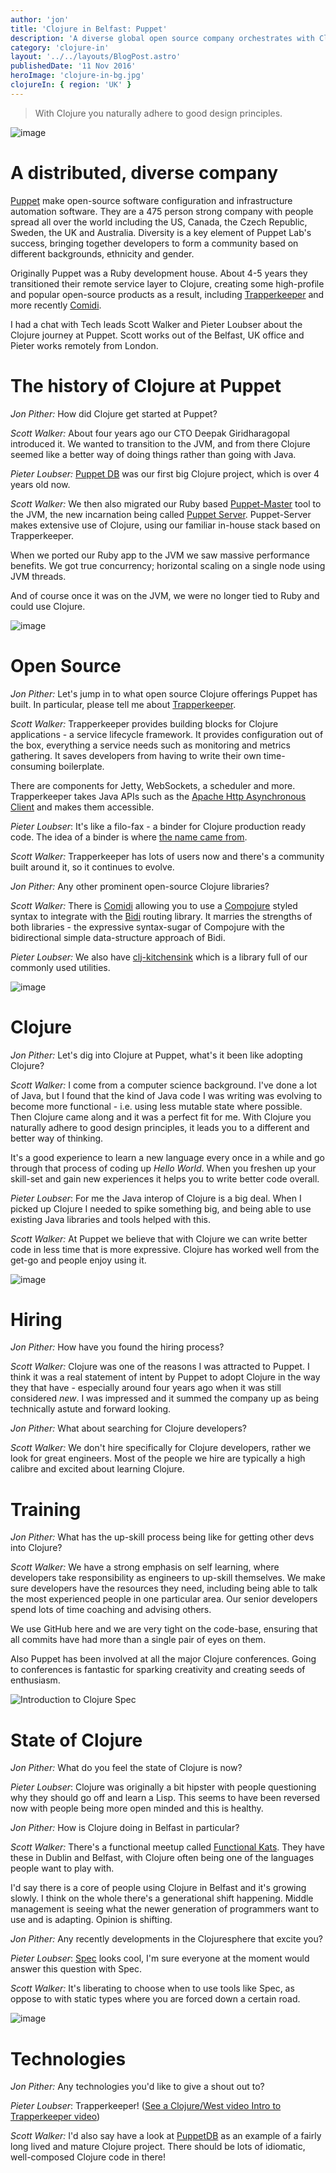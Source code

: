```yaml
---
author: 'jon'
title: 'Clojure in Belfast: Puppet'
description: 'A diverse global open source company orchestrates with Clojure'
category: 'clojure-in'
layout: '../../layouts/BlogPost.astro'
publishedDate: '11 Nov 2016'
heroImage: 'clojure-in-bg.jpg'
clojureIn: { region: 'UK' }
---
```



> With Clojure you naturally adhere to good design principles.


<Image alt='image' src={pu} />

# A distributed, diverse company

[Puppet](https://puppet.com/company) make open-source software
configuration and infrastructure automation software. They are a 475
person strong company with people spread all over the world including
the US, Canada, the Czech Republic, Sweden, the UK and Australia.
Diversity is a key element of Puppet Lab's success, bringing together
developers to form a community based on different backgrounds, ethnicity
and gender.

Originally Puppet was a Ruby development house. About 4-5 years they
transitioned their remote service layer to Clojure, creating some
high-profile and popular open-source products as a result, including
[Trapperkeeper](https://github.com/puppetlabs/trapperkeeper) and more
recently [Comidi](https://github.com/puppetlabs/comidi).

I had a chat with Tech leads Scott Walker and Pieter Loubser about the
Clojure journey at Puppet. Scott works out of the Belfast, UK office and
Pieter works remotely from London.

# The history of Clojure at Puppet

_Jon Pither:_ How did Clojure get started at Puppet?

_Scott Walker:_ About four years ago our CTO Deepak Giridharagopal
introduced it. We wanted to transition to the JVM, and from there
Clojure seemed like a better way of doing things rather than going with
Java.

_Pieter Loubser:_ [Puppet DB](https://github.com/puppetlabs/puppetdb)
was our first big Clojure project, which is over 4 years old now.

_Scott Walker:_ We then also migrated our Ruby based
[Puppet-Master](https://docs.puppet.com/puppet/latest/reference/services_master_rack.html)
tool to the JVM, the new incarnation being called [Puppet
Server](https://github.com/puppetlabs/puppetserver). Puppet-Server makes
extensive use of Clojure, using our familiar in-house stack based on
Trapperkeeper.

When we ported our Ruby app to the JVM we saw massive performance
benefits. We got true concurrency; horizontal scaling on a single node
using JVM threads.

And of course once it was on the JVM, we were no longer tied to Ruby and
could use Clojure.


<Image alt='image' width={300} src={pt} />

# Open Source

_Jon Pither:_ Let's jump in to what open source Clojure offerings Puppet
has built. In particular, please tell me about
[Trapperkeeper](https://github.com/puppetlabs/trapperkeeper).

_Scott Walker:_ Trapperkeeper provides building blocks for Clojure
applications - a service lifecycle framework. It provides configuration
out of the box, everything a service needs such as monitoring and
metrics gathering. It saves developers from having to write their own
time-consuming boilerplate.

There are components for Jetty, WebSockets, a scheduler and more.
Trapperkeeper takes Java APIs such as the [Apache Http Asynchronous
Client](https://hc.apache.org/httpcomponents-asyncclient-dev/) and makes
them accessible.

_Pieter Loubser_: It's like a filo-fax - a binder for Clojure production
ready code. The idea of a binder is where [the name came
from](https://en.wikipedia.org/wiki/Trapper_Keeper).

_Scott Walker:_ Trapperkeeper has lots of users now and there's a
community built around it, so it continues to evolve.

_Jon Pither:_ Any other prominent open-source Clojure libraries?

_Scott Walker:_ There is [Comidi](https://github.com/puppetlabs/comidi)
allowing you to use a
[Compojure](https://github.com/weavejester/compojure) styled syntax to
integrate with the [Bidi](https://github.com/weavejester/compojure)
routing library. It marries the strengths of both libraries - the
expressive syntax-sugar of Compojure with the bidirectional simple
data-structure approach of Bidi.

_Pieter Loubser:_ We also have
[clj-kitchensink](https://github.com/puppetlabs/clj-kitchensink) which
is a library full of our commonly used utilities.


<Image alt='image' src={pf} />

# Clojure

_Jon Pither:_ Let's dig into Clojure at Puppet, what's it been like
adopting Clojure?

_Scott Walker:_ I come from a computer science background. I've done a
lot of Java, but I found that the kind of Java code I was writing was
evolving to become more functional - i.e. using less mutable state where
possible. Then Clojure came along and it was a perfect fit for me. With
Clojure you naturally adhere to good design principles, it leads you to
a different and better way of thinking.

It's a good experience to learn a new language every once in a while and
go through that process of coding up _Hello World_. When you freshen up
your skill-set and gain new experiences it helps you to write better
code overall.

_Pieter Loubser_: For me the Java interop of Clojure is a big deal. When
I picked up Clojure I needed to spike something big, and being able to
use existing Java libraries and tools helped with this.

_Scott Walker:_ At Puppet we believe that with Clojure we can write
better code in less time that is more expressive. Clojure has worked
well from the get-go and people enjoy using it.


<Image alt='image' width={300} src={pl} />

# Hiring

_Jon Pither:_ How have you found the hiring process?

_Scott Walker:_ Clojure was one of the reasons I was attracted to
Puppet. I think it was a real statement of intent by Puppet to adopt
Clojure in the way they that have - especially around four years ago
when it was still considered _new_. I was impressed and it summed the
company up as being technically astute and forward looking.

_Jon Pither:_ What about searching for Clojure developers?

_Scott Walker:_ We don't hire specifically for Clojure developers,
rather we look for great engineers. Most of the people we hire are
typically a high calibre and excited about learning Clojure.

# Training

_Jon Pither:_ What has the up-skill process being like for getting other
devs into Clojure?

_Scott Walker:_ We have a strong emphasis on self learning, where
developers take responsibility as engineers to up-skill themselves. We
make sure developers have the resources they need, including being able
to talk the most experienced people in one particular area. Our senior
developers spend lots of time coaching and advising others.

We use GitHub here and we are very tight on the code-base, ensuring that
all commits have had more than a single pair of eyes on them.

Also Puppet has been involved at all the major Clojure conferences.
Going to conferences is fantastic for sparking creativity and creating
seeds of enthusiasm.

![Introduction to Clojure
Spec](/img/lq/103-clojure-spec-with-rich-hickey.jpg)

# State of Clojure

_Jon Pither:_ What do you feel the state of Clojure is now?

_Pieter Loubser_: Clojure was originally a bit hipster with people
questioning why they should go off and learn a Lisp. This seems to have
been reversed now with people being more open minded and this is
healthy.

_Jon Pither:_ How is Clojure doing in Belfast in particular?

_Scott Walker:_ There's a functional meetup called [Functional
Kats](http://www.meetup.com/Functional-Kats-Belfast/). They have these
in Dublin and Belfast, with Clojure often being one of the languages
people want to play with.

I'd say there is a core of people using Clojure in Belfast and it's
growing slowly. I think on the whole there's a generational shift
happening. Middle management is seeing what the newer generation of
programmers want to use and is adapting. Opinion is shifting.

_Jon Pither:_ Any recently developments in the Clojuresphere that excite
you?

_Pieter Loubser_: [Spec](http://clojure.org/about/spec) looks cool, I'm
sure everyone at the moment would answer this question with Spec.

_Scott Walker:_ It's liberating to choose when to use tools like Spec,
as oppose to with static types where you are forced down a certain road.


<Image alt='image' width={300} src={tk} />

# Technologies

_Jon Pither:_ Any technologies you'd like to give a shout out to?

_Pieter Loubser_: Trapperkeeper! ([See a Clojure/West video Intro to
Trapperkeeper video](https://www.youtube.com/watch?v=IniU7pF5-vs))

_Scott Walker:_ I'd also say have a look at
[PuppetDB](https://github.com/puppetlabs/puppetdb) as an example of a
fairly long lived and mature Clojure project. There should be lots of
idiomatic, well-composed Clojure code in there!
